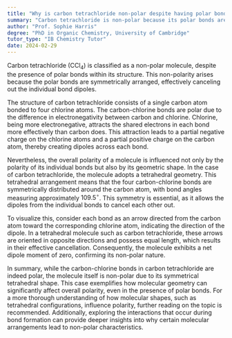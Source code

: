 ```yaml
---
title: "Why is carbon tetrachloride non-polar despite having polar bonds?"
summary: "Carbon tetrachloride is non-polar because its polar bonds are symmetrically arranged, cancelling out the individual bond dipoles."
author: "Prof. Sophie Harris"
degree: "PhD in Organic Chemistry, University of Cambridge"
tutor_type: "IB Chemistry Tutor"
date: 2024-02-29
---
```


Carbon tetrachloride (CCl$_4$) is classified as a non-polar molecule, despite the presence of polar bonds within its structure. This non-polarity arises because the polar bonds are symmetrically arranged, effectively canceling out the individual bond dipoles.

The structure of carbon tetrachloride consists of a single carbon atom bonded to four chlorine atoms. The carbon-chlorine bonds are polar due to the difference in electronegativity between carbon and chlorine. Chlorine, being more electronegative, attracts the shared electrons in each bond more effectively than carbon does. This attraction leads to a partial negative charge on the chlorine atoms and a partial positive charge on the carbon atom, thereby creating dipoles across each bond.

Nevertheless, the overall polarity of a molecule is influenced not only by the polarity of its individual bonds but also by its geometric shape. In the case of carbon tetrachloride, the molecule adopts a tetrahedral geometry. This tetrahedral arrangement means that the four carbon-chlorine bonds are symmetrically distributed around the carbon atom, with bond angles measuring approximately $109.5^\circ$. This symmetry is essential, as it allows the dipoles from the individual bonds to cancel each other out.

To visualize this, consider each bond as an arrow directed from the carbon atom toward the corresponding chlorine atom, indicating the direction of the dipole. In a tetrahedral molecule such as carbon tetrachloride, these arrows are oriented in opposite directions and possess equal length, which results in their effective cancellation. Consequently, the molecule exhibits a net dipole moment of zero, confirming its non-polar nature.

In summary, while the carbon-chlorine bonds in carbon tetrachloride are indeed polar, the molecule itself is non-polar due to its symmetrical tetrahedral shape. This case exemplifies how molecular geometry can significantly affect overall polarity, even in the presence of polar bonds. For a more thorough understanding of how molecular shapes, such as tetrahedral configurations, influence polarity, further reading on the topic is recommended. Additionally, exploring the interactions that occur during bond formation can provide deeper insights into why certain molecular arrangements lead to non-polar characteristics.
    